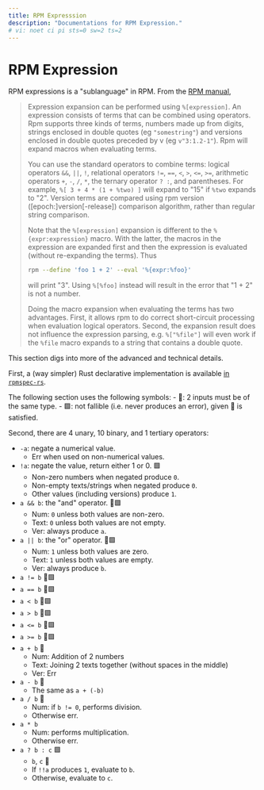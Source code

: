 ```yaml
---
title: RPM Expresssion
description: "Documentations for RPM Expression."
# vi: noet ci pi sts=0 sw=2 ts=2
---
```



# RPM Expression

RPM expressions is a "sublanguage" in RPM.
From the [RPM manual],

> Expression expansion can be performed using `%[expression]`.  An
> expression consists of terms that can be combined using
> operators.  Rpm supports three kinds of terms, numbers made up
> from digits, strings enclosed in double quotes (eg `"somestring"`) and
> versions enclosed in double quotes preceded by v (eg `v"3:1.2-1"`).
> Rpm will expand macros when evaluating terms.
> 
> You can use the standard operators to combine terms: logical
> operators `&&`, `||`, `!`, relational operators `!=`, `==`, `<`,
> `>`, `<=`, `>=`, arithmetic operators `+`, `-`, `/`, `*`,
> the ternary operator `? :`, and parentheses.
> For example, `%[ 3 + 4 * (1 + %two) ]` will expand
> to "15" if `%two` expands to "2". Version terms are compared using
> rpm version ([epoch:]version[-release]) comparison algorithm,
> rather than regular string comparison.
> 
> Note that the `%[expression]` expansion is different to the
> `%{expr:expression}` macro.  With the latter, the macros in the
> expression are expanded first and then the expression is
> evaluated (without re-expanding the terms).  Thus
> 
> ```sh
> rpm --define 'foo 1 + 2' --eval '%{expr:%foo}'
> ```
> 
> will print "3".  Using `%[%foo]` instead will result in the
> error that "1 + 2" is not a number.
> 
> Doing the macro expansion when evaluating the terms has two
> advantages.  First, it allows rpm to do correct short-circuit
> processing when evaluation logical operators.  Second, the
> expansion result does not influence the expression parsing,
> e.g. `%["%file"]` will even work if the `%file` macro expands
> to a string that contains a double quote.

This section digs into more of the advanced and technical details.

First, a (way simpler) Rust declarative implementation is available
[in `rpmspec-rs`](https://github.com/rpm-rs/rpmspec-rs/blob/master/rpmexpr/src/lib.rs).

<Callout type="info">
  The following section uses the following symbols:
  - 🟰: 2 inputs must be of the same type.
  - 🟩: not fallible (i.e. never produces an error), given 🟰 is satisfied.
</Callout>

Second, there are 4 unary, 10 binary, and 1 tertiary operators:
- `-a`: negate a numerical value.
  - Err when used on non-numerical values.
- `!a`: negate the value, return either 1 or 0. 🟩
  - Non-zero numbers when negated produce `0`.
  - Non-empty texts/strings when negated produce `0`.
  - Other values (including versions) produce `1`.
- `a && b`: the "and" operator. 🟰🟩
  - Num: `0` unless both values are non-zero.
  - Text: `0` unless both values are not empty.
  - Ver: always produce `a`.
- `a || b`: the "or" operator. 🟰🟩
  - Num: `1` unless both values are zero.
  - Text: `1` unless both values are empty.
  - Ver: always produce `b`.
- `a != b` 🟰🟩
- `a == b` 🟰🟩
- `a < b` 🟰🟩
- `a > b` 🟰🟩
- `a <= b` 🟰🟩
- `a >= b` 🟰🟩
- `a + b` 🟰
  - Num: Addition of 2 numbers
  - Text: Joining 2 texts together (without spaces in the middle)
  - Ver: Err
- `a - b` 🟰
  - The same as `a + (-b)`
- `a / b` 🟰
  - Num: if `b != 0`, performs division.
  - Otherwise err.
- `a * b`
  - Num: performs multiplication.
  - Otherwise err.
- `a ? b : c` 🟩
  - `b`, `c` 🟰
  - If `!!a` produces `1`, evaluate to `b`.
  - Otherwise, evaluate to `c`.

[RPM manual]: https://github.com/rpm-software-management/rpm/blob/b043604b9eb684dc761aeacf55a784632ca0ebcd/docs/manual/macros.md
